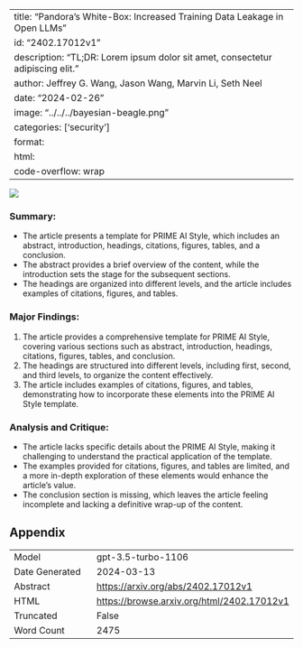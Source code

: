 
---
title: "Pandora's White-Box: Increased Training Data Leakage in Open LLMs"
id: "2402.17012v1"
description: "TL;DR: Lorem ipsum dolor sit amet, consectetur adipiscing elit."
author: Jeffrey G. Wang, Jason Wang, Marvin Li, Seth Neel
date: "2024-02-26"
image: "../../../bayesian-beagle.png"
categories: ['security']
format:
  html:
    code-overflow: wrap
---

![](../../../bayesian-beagle.png)

### **Summary:**
- The article presents a template for PRIME AI Style, which includes an abstract, introduction, headings, citations, figures, tables, and a conclusion.
- The abstract provides a brief overview of the content, while the introduction sets the stage for the subsequent sections.
- The headings are organized into different levels, and the article includes examples of citations, figures, and tables.

### Major Findings:
1. The article provides a comprehensive template for PRIME AI Style, covering various sections such as abstract, introduction, headings, citations, figures, tables, and conclusion.
2. The headings are structured into different levels, including first, second, and third levels, to organize the content effectively.
3. The article includes examples of citations, figures, and tables, demonstrating how to incorporate these elements into the PRIME AI Style template.

### Analysis and Critique:
- The article lacks specific details about the PRIME AI Style, making it challenging to understand the practical application of the template.
- The examples provided for citations, figures, and tables are limited, and a more in-depth exploration of these elements would enhance the article's value.
- The conclusion section is missing, which leaves the article feeling incomplete and lacking a definitive wrap-up of the content.

## Appendix

|          |          |
|----------|----------|
| Model     | gpt-3.5-turbo-1106       |
| Date Generated     | 2024-03-13       |
| Abstract | [https://arxiv.org/abs/2402.17012v1](https://arxiv.org/abs/2402.17012v1)        |
| HTML     | [https://browse.arxiv.org/html/2402.17012v1](https://browse.arxiv.org/html/2402.17012v1)       |
| Truncated       | False       |
| Word Count       | 2475       |